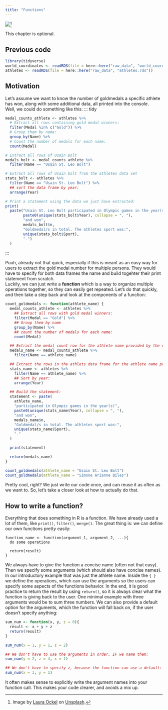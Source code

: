 ```yaml
---
title: "Functions"
---
```


![](../pictures/clockwork.jpg)[^1]

[^1]: Image by [Laura Ockel](https://unsplash.com/de/@viazavier?utm_source=unsplash&utm_medium=referral&utm_content=creditCopyText) on [Unsplash](https://unsplash.com/de/fotos/UQ2Fw_9oApU?utm_source=unsplash&utm_medium=referral&utm_content=creditCopyText).

::: callout-note
This chapter is optional.
:::

::: {.callout-caution icon="false" collapse="true"}
## Previous code

```r
library(tidyverse)
world_coordinates <- readRDS(file = here::here("raw_data", "world_coordinates.rds"))
athletes <- readRDS(file = here::here("raw_data", "athletes.rds"))
```

:::

## Motivation
Let's assume we want to know the number of goldmedals a specific athlete has won, along with some additional data, all printed into the console.  
Well, we could do something like this:
::: tidy
```r

medal_counts_athlete <- athletes %>%
  # Extract all rows containing gold medal winners:
  filter(Medal %in% c("Gold")) %>%
  # Group them by name:
  group_by(Name) %>%
  # Count the number of medals for each name:
  count(Medal) 

# Extract all rows of Usain Bolt
medals_bolt <- medal_counts_athlete %>% 
  filter(Name == "Usain St. Leo Bolt")

# Extract all rows of Usain bolt from the athletes data set
stats_bolt <- athletes %>%
  filter(Name == "Usain St. Leo Bolt") %>%
  ## sort the data frame by year:
  arrange(Year)

# Print a statement using the data we just have extracted: 
print(
  paste("Usain St. Leo Bolt participated in Olympic games in the year(s)",
        paste0(unique(stats_bolt$Year), collapse = ", "), 
        "and won", 
        medals_bolt$n, 
        "Goldmedal/s in total. The athletes sport was:", 
        unique(stats_bolt$Sport), 
        ".")
  )
```
:::


Puuh, already not that quick, especially if this is meant as an easy way for users to extract the gold medal number for multiple persons. They would have to specify for both data frames the name and build togehter their print statement from scratch.  
Luckily, we can just write a **function** which is a way to organize multiple operations together, so they can easily get repeated. Let's do that quickly, and then take a step back and look at the components of a function: 

::: tidy
```r
count_goldmedals <- function(athlete_name) {
  medal_counts_athlete <- athletes %>%
    ## Extract all rows with gold medal winners:
    filter(Medal == "Gold") %>%
    ## Group them by name
    group_by(Name) %>%
    ## count the number of medals for each name:
    count(Medal)

  ## Extract the medal count row for the athlete name provided by the user using the athlete_name argument:
  medals_name <- medal_counts_athlete %>%
    filter(Name == athlete_name)

  ## Extract the rows in the athlets data frame for the athlete name provided by the user using the athlete_name argument
  stats_name <- athletes %>%
    filter(Name == athlete_name) %>%
    ## Sort by year:
    arrange(Year)

  ## Build the statement:
  statement <- paste(
    athlete_name,
    "participated in Olympic games in the year(s)",
    paste0(unique(stats_name$Year), collapse = ", "),
    "and won",
    medals_name$n,
    "Goldmedal/s in total. The athletes sport was:",
    unique(stats_name$Sport),
    "."
  )

  print(statement)

  return(medals_name)
}

count_goldmedals(athlete_name = "Usain St. Leo Bolt")
count_goldmedals(athlete_name = "Simone Arianne Biles")

```
:::

Pretty cool, right? We just write our code once, and can reuse it as often as we want to. 
So, let's take a closer look at how to actually do that.

## How to write a function?
Everything that does something in R is a function. We have already used a lot of them, like `print()`, `filter()`, `merge()`. The great thing is: we can define our own functions pretty easily:

```
function_name <- function(argument_1, argument_2, ...){
  do some operations
  
  return(result)
}
```
We always have to give the function a concise name (often not that easy). Then we specify some arguments (which should also have concise names). In our introductory example that was just the athlete name. Inside the `{ }` we define the operations, which can use the arguments so the users can specify some aspects of the functions behavior. In the end, it is good practice to return the result by using `return()`, so it is always clear what the function is giving back to the user. 
One minimal example with three arguments would be to sum three numbers. We can also provide a default option for the arguments, which the function will fall back on, if the user doesn't specify anything:

```r
sum_num <- function(x, y, z = 0){
  result <- x + y + z
  return(result)
}

sum_num(x = 1, y = 1, z = 2)

## We don't have to use the arguments in order, IF we name them:
sum_num(y = 2, z = 4, x = 1)

## We don't have to specify z, because the function can use a default:
sum_num(x = 3, y = 1)

```

:::{.callout-tip}
It often makes sense to explicitly write the argument names into your function call. This makes your code clearer, and avoids a mix up. 
:::

